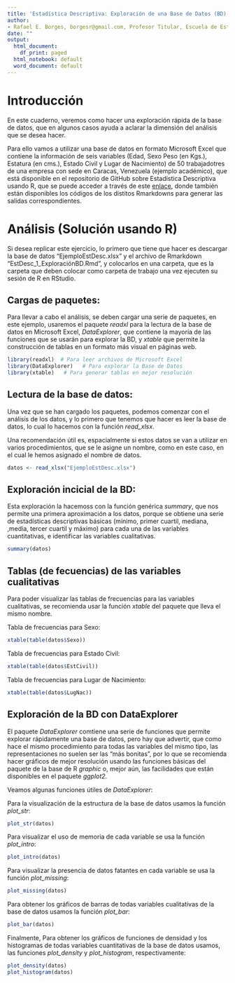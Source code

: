 ---
title: 'Estadística Descriptiva: Exploración de una Base de Datos (BD) en Microsoft Excel usando R'
author: 
- Rafael E. Borges, borgesr@gmail.com, Profesor Titular, Escuela de Estadística, Universidad de Los Andes (ULA), Mérida, Venezuela.
date: ""
output:
  html_document:
    df_print: paged
  html_notebook: default
  word_document: default
---

# Introducción

En este cuaderno, veremos como hacer una exploración rápida de la base de datos, que en algunos casos ayuda a aclarar la dimensión del análisis que se desea hacer.

Para ello vamos a utilizar una base de datos en formato Microsoft Excel que contiene la información de seis variables (Edad, Sexo Peso (en Kgs.), Estatura (en cms.), Estado Civil y Lugar de Nacimiento) de 50 trabajadotres de una empresa con sede en Caracas, Venezuela (ejemplo académico), que está disponible en el repositorio de GitHub sobre Estadística Descriptiva usando R, que se puede acceder a través de este [enlace](https://github.com/borgesre/Estadistica-Descriptiva-usando-R), donde también están disponibles los códigos de los distitos Rmarkdowns para generar las salidas correspondientes.

# Análisis (Solución usando R)

Si desea replicar este ejercicio, lo primero que tiene que hacer es descargar la base de datos "EjemploEstDesc.xlsx" y el archivo de Rmarkdown "EstDesc_1_ExploraciónBD.Rmd", y colocarlos en una carpeta, que es la carpeta que deben colocar como carpeta de trabajo una vez ejecuten su sesión de R en RStudio.

## Cargas de paquetes:

Para llevar a cabo el análisis, se deben cargar una serie de paquetes, en este ejemplo, usaremos el paquete *readxl* para la lectura de la base de datos en Microsoft Excel, *DataExplorer*, que contiene la mayoría de las funciones que se usarán para explorar la BD, y *xtable* que permite la construcción de tablas en un formato más visual en páginas web.

```{r}
library(readxl)  # Para leer archivos de Microsoft Excel
library(DataExplorer)   # Para explorar la Base de Datos
library(xtable)   # Para generar tablas en mejor resolución
```

## Lectura de la base de datos:

Una vez que se han cargado los paquetes, podemos comenzar con el análisis de los datos, y lo primero que tenemos que hacer es leer la base de datos, lo cual lo hacemos con la función *read_xlsx*.

Una recomendación útil es, espacialmente si estos datos se van a utilizar en varios procedimientos, que se le asigne un nombre, como en este caso, en el cual le hemos asignado el nombre de datos.

```{r}
datos <- read_xlsx("EjemploEstDesc.xlsx")
```

## Exploración incicial de la BD:

Esta exploración la hacemoss con la función genérica *summary*, que nos permite una primera aproximación a los datos, porque se obtiene una serie de estadísticas descriptivas básicas (mínimo, primer cuartil, mediana, ,media, tercer cuartil y máximo) para cada una de las variables cuantitativas, e identificar las variables cualitativas.

```{r}
summary(datos)
```

## Tablas (de fecuencias) de las variables cualitativas

Para poder visualizar las tablas de frecuencias para las variables cualitativas, se recomienda usar la función *xtable* del paquete que lleva el mismo nombre.

Tabla de frecuencias para Sexo:

```{r}
xtable(table(datos$Sexo))

```

Tabla de frecuencias para Estado Civil:

```{r}
xtable(table(datos$EstCivil))
```

Tabla de frecuencias para Lugar de Nacimiento:

```{r}
xtable(table(datos$LugNac))
```

## Exploración de la BD con DataExplorer

El paquete *DataExplorer* comtiene una serie de funciones que permite explorar rápidamente una base de datos, pero hay que advertir, que como hace el mismo procedimiento para todas las variables del mismo tipo, las representaciones no suelen ser las "más bonitas", por lo que se recomienda hacer gráficos de mejor resolución usando las funciones básicas del paquete de la base de R *graphic* o, mejor aún, las facilidades que están disponibles en el paquete *ggplot2*.

Veamos algunas funciones útiles de *DataExplorer*:

Para la visualización de la estructura de la base de datos usamos la función *plot_str*:

```{r fig.height=3, fig.width=5}
plot_str(datos)
```

Para visualizar el uso de memoria de cada variable se usa la función *plot_intro*:

```{r}
plot_intro(datos)
```

Para visualizar la presencia de datos fatantes en cada variable se usa la función *plot_missing*:

```{r}
plot_missing(datos)
```


Para obtener los gráficos de barras de todas variables cualitativas de la base de datos usamos la función *plot_bar*:

```{r}
plot_bar(datos)
```

Finalmente, Para obtener los gráficos de funciones de densidad y los histogramas de todas variables cuantitativas de la base de datos usamos, las funciones *plot_density* y *plot_histogram*, respectivamente:

```{r}
plot_density(datos)
plot_histogram(datos)
```
